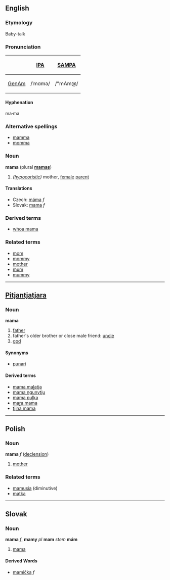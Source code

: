 ==English==
===Etymology===
Baby-talk

===Pronunciation===
{| border=1 cellpadding=5
! !! [[w:IPA|IPA]] !! [[w:SAMPA|SAMPA]]
|-
! [[GenAm]]
| /ˈmɑmə/ || /"mAm@/
|}

====Hyphenation====
ma·ma

===Alternative spellings===
*[[mamma]]
*[[momma]]

===Noun===
'''mama''' (plural '''[[mamas]]''')
# ''([[hypocoristic]])'' mother, [[female]] [[parent]]

====Translations====
*Czech: [[máma]] ''f''
*Slovak: [[mama#Slovak|mama]] ''f''

===Derived terms===
* [[whoa mama]]

===Related terms===
* [[mom]]
* [[mommy]]
* [[mother]]
* [[mum]]
* [[mummy]]

----

==[[Pitjantjatjara]]==
===Noun===
'''mama'''

# [[father]]
# father's older brother or close male friend: [[uncle]]
# [[god]]

====Synonyms====
*[[punari]]

====Derived terms====
*[[mama maḻatja]]
*[[mama ngunytju]]
*[[mama puḻka]]
*[[maṟa mama]]
*[[tjina mama]]

----

==Polish==
===Noun===
'''mama''' ''f'' ([[Wiktionary Appendix:Polish hard feminine noun declension|declension]])

# [[mother]]

===Related terms===
* [[mamusia]] (diminutive)
* [[matka]]

----

==Slovak==
===Noun===
'''mama''' ''f'', '''mamy''' ''pl''
'''mam''' ''stem''
'''mám''' ''{{genpl}}''
{{decpat}} {{zena}}

# [[mama#English|mama]]

====Derived Words====
* [[mamička]] ''f''